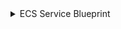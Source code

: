 <details>
<summary> ECS Service Blueprint </summary>

```json showLineNumbers
{
  "identifier": "ecsService",
  "description": "This blueprint represents an AWS ECS Service in our software catalog",
  "title": "ECS Service",
  "icon": "AWS",
  "schema": {
    "properties": {
      "link": {
        "type": "string",
        "format": "url",
        "title": "Link"
      },
      "desiredCount": {
        "type": "number",
        "title": "Desired Count"
      },
      "taskDefinition": {
        "type": "string",
        "title": "Task Definition"
      },
      "launchType": {
        "type": "string",
        "enum": ["EC2", "FARGATE", "EXTERNAL"],
        "title": "Launch Type"
      },
      "schedulingStrategy": {
        "type": "string",
        "enum": ["REPLICA", "DAEMON"],
        "title": "Scheduling Strategy"
      },
      "loadBalancers": {
        "type": "array",
        "title": "Load Balancers"
      },
      "securityGroups": {
        "type": "array",
        "title": "Security Groups"
      },
      "subnets": {
        "type": "array",
        "title": "Subnets"
      },
      "iamRole": {
        "type": "string",
        "format": "url",
        "title": "IAM Role",
        "icon": "Unlock"
      },
      "arn": {
        "type": "string",
        "title": "ARN"
      }
    },
    "required": []
  },
  "mirrorProperties": {},
  "calculationProperties": {},
  "relations": {
    "account": {
      "title": "Account",
      "target": "awsAccount",
      "required": true,
      "many": false
    }
  }
}
```

</details>

